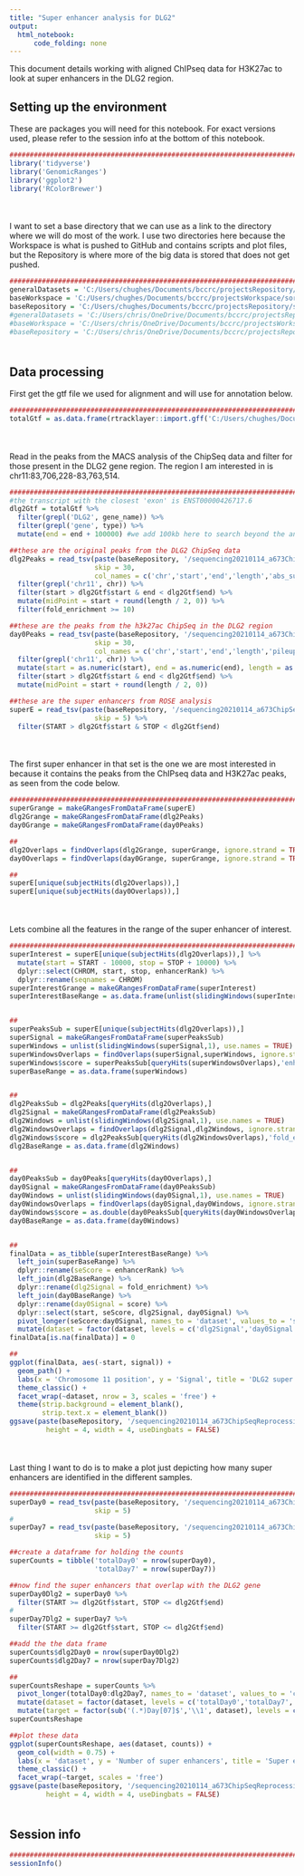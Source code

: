 ```yaml
---
title: "Super enhancer analysis for DLG2"
output:
  html_notebook:
      code_folding: none
---
```


This document details working with aligned ChIPseq data for H3K27ac to look at super enhancers in the DLG2 region.

## Setting up the environment

These are packages you will need for this notebook. For exact versions used, please refer to the session info at the bottom of this notebook.

```r
##########################################################################################
library('tidyverse')
library('GenomicRanges')
library('ggplot2')
library('RColorBrewer')
```

<div style="margin-bottom:50px;"></div>

I want to set a base directory that we can use as a link to the directory where we will do most of the work. I use two directories here because the Workspace is what is pushed to GitHub and contains scripts and plot files, but the Repository is where more of the big data is stored that does not get pushed.

```r
##########################################################################################
generalDatasets = 'C:/Users/chughes/Documents/bccrc/projectsRepository/generalDatasets'
baseWorkspace = 'C:/Users/chughes/Documents/bccrc/projectsWorkspace/sorensenLab/relatedToDlg2'
baseRepository = 'C:/Users/chughes/Documents/bccrc/projectsRepository/sorensenLab/relatedToDlg2'
#generalDatasets = 'C:/Users/chris/OneDrive/Documents/bccrc/projectsRepository/generalDatasets'
#baseWorkspace = 'C:/Users/chris/OneDrive/Documents/bccrc/projectsWorkspace/sorensenLab/relatedToYbx1'
#baseRepository = 'C:/Users/chris/OneDrive/Documents/bccrc/projectsRepository/sorensenLab/relatedToYbx1'
```

<div style="margin-bottom:50px;"></div>

## Data processing

First get the gtf file we used for alignment and will use for annotation below.

```r
##########################################################################################
totalGtf = as.data.frame(rtracklayer::import.gff('C:/Users/chughes/Documents/bccrc/databases/hg38/gencode_gtf/hg38.gtf.gz'))
```

<div style="margin-bottom:50px;"></div>

Read in the peaks from the MACS analysis of the ChipSeq data and filter for those present in the DLG2 gene region. The region I am interested in is chr11:83,706,228-83,763,514.

```r
##########################################################################################
#the transcript with the closest 'exon' is ENST00000426717.6
dlg2Gtf = totalGtf %>%
  filter(grepl('DLG2', gene_name)) %>%
  filter(grepl('gene', type)) %>%
  mutate(end = end + 100000) #we add 100kb here to search beyond the annotated TSS

##these are the original peaks from the DLG2 ChipSeq data
dlg2Peaks = read_tsv(paste(baseRepository, '/sequencing20210114_a673ChipSeqReprocessingAynaud/SRR8832674_peaks.xls', sep = ''), 
                     skip = 30, 
                     col_names = c('chr','start','end','length','abs_summit','pileup','logPValue','fold_enrichment','logQValue','name')) %>%
  filter(grepl('chr11', chr)) %>%
  filter(start > dlg2Gtf$start & end < dlg2Gtf$end) %>%
  mutate(midPoint = start + round(length / 2, 0)) %>%
  filter(fold_enrichment >= 10)

##these are the peaks from the h3k27ac ChipSeq in the DLG2 region
day0Peaks = read_tsv(paste(baseRepository, '/sequencing20210114_a673ChipSeqReprocessingAynaud/SRR8832667_peaks.xls', sep = ''), 
                     skip = 30, 
                     col_names = c('chr','start','end','length','pileup','logPValue','fold_enrichment','logQValue','name')) %>%
  filter(grepl('chr11', chr)) %>%
  mutate(start = as.numeric(start), end = as.numeric(end), length = as.numeric(length)) %>%
  filter(start > dlg2Gtf$start & end < dlg2Gtf$end) %>%
  mutate(midPoint = start + round(length / 2, 0))

##these are the super enhancers from ROSE analysis
superE = read_tsv(paste(baseRepository, '/sequencing20210114_a673ChipSeqReprocessingAynaud/roseDay0/SRR8832667_chr11Peaks_SuperEnhancers.table.txt', sep = ''), 
                     skip = 5) %>%
  filter(START > dlg2Gtf$start & STOP < dlg2Gtf$end)
```

<div style="margin-bottom:50px;"></div>

The first super enhancer in that set is the one we are most interested in because it contains the peaks from the ChIPseq data and H3K27ac peaks, as seen from the code below. 


```r
##########################################################################################
superGrange = makeGRangesFromDataFrame(superE)
dlg2Grange = makeGRangesFromDataFrame(dlg2Peaks)
day0Grange = makeGRangesFromDataFrame(day0Peaks)

##
dlg2Overlaps = findOverlaps(dlg2Grange, superGrange, ignore.strand = TRUE)
day0Overlaps = findOverlaps(day0Grange, superGrange, ignore.strand = TRUE)

##
superE[unique(subjectHits(dlg2Overlaps)),]
superE[unique(subjectHits(day0Overlaps)),]
```

<div style="margin-bottom:50px;"></div>

Lets combine all the features in the range of the super enhancer of interest.

```r
##########################################################################################
superInterest = superE[unique(subjectHits(dlg2Overlaps)),] %>%
  mutate(start = START - 10000, stop = STOP + 10000) %>%
  dplyr::select(CHROM, start, stop, enhancerRank) %>%
  dplyr::rename(seqnames = CHROM)
superInterestGrange = makeGRangesFromDataFrame(superInterest)
superInterestBaseRange = as.data.frame(unlist(slidingWindows(superInterestGrange,1), use.names = TRUE))


##
superPeaksSub = superE[unique(subjectHits(dlg2Overlaps)),]
superSignal = makeGRangesFromDataFrame(superPeaksSub)
superWindows = unlist(slidingWindows(superSignal,1), use.names = TRUE)
superWindowsOverlaps = findOverlaps(superSignal,superWindows, ignore.strand = TRUE)
superWindows$score = superPeaksSub[queryHits(superWindowsOverlaps),'enhancerRank']
superBaseRange = as.data.frame(superWindows)


##
dlg2PeaksSub = dlg2Peaks[queryHits(dlg2Overlaps),]
dlg2Signal = makeGRangesFromDataFrame(dlg2PeaksSub)
dlg2Windows = unlist(slidingWindows(dlg2Signal,1), use.names = TRUE)
dlg2WindowsOverlaps = findOverlaps(dlg2Signal,dlg2Windows, ignore.strand = TRUE)
dlg2Windows$score = dlg2PeaksSub[queryHits(dlg2WindowsOverlaps),'fold_enrichment']
dlg2BaseRange = as.data.frame(dlg2Windows)


##
day0PeaksSub = day0Peaks[queryHits(day0Overlaps),]
day0Signal = makeGRangesFromDataFrame(day0PeaksSub)
day0Windows = unlist(slidingWindows(day0Signal,1), use.names = TRUE)
day0WindowsOverlaps = findOverlaps(day0Signal,day0Windows, ignore.strand = TRUE)
day0Windows$score = as.double(day0PeaksSub[queryHits(day0WindowsOverlaps),'fold_enrichment']$fold_enrichment)
day0BaseRange = as.data.frame(day0Windows)


##
finalData = as_tibble(superInterestBaseRange) %>%
  left_join(superBaseRange) %>%
  dplyr::rename(seScore = enhancerRank) %>%
  left_join(dlg2BaseRange) %>%
  dplyr::rename(dlg2Signal = fold_enrichment) %>%
  left_join(day0BaseRange) %>%
  dplyr::rename(day0Signal = score) %>%
  dplyr::select(start, seScore, dlg2Signal, day0Signal) %>%
  pivot_longer(seScore:day0Signal, names_to = 'dataset', values_to = 'signal') %>%
  mutate(dataset = factor(dataset, levels = c('dlg2Signal','day0Signal','seScore')))
finalData[is.na(finalData)] = 0

##
ggplot(finalData, aes(-start, signal)) +
  geom_path() +
  labs(x = 'Chromosome 11 position', y = 'Signal', title = 'DLG2 super enhancer') +
  theme_classic() +
  facet_wrap(~dataset, nrow = 3, scales = 'free') +
  theme(strip.background = element_blank(),
        strip.text.x = element_blank())
ggsave(paste(baseRepository, '/sequencing20210114_a673ChipSeqReprocessingAynaud/roseDay0/lineplot_dlg2AllDatasetPeaks.pdf', sep = ''),
         height = 4, width = 4, useDingbats = FALSE)
```

<div style="margin-bottom:50px;"></div>

Last thing I want to do is to make a plot just depicting how many super enhancers are identified in the different samples. 

```r
##########################################################################################
superDay0 = read_tsv(paste(baseRepository, '/sequencing20210114_a673ChipSeqReprocessingAynaud/roseDay0/SRR8832667_chr11Peaks_SuperEnhancers.table.txt', sep = ''), 
                     skip = 5)
#
superDay7 = read_tsv(paste(baseRepository, '/sequencing20210114_a673ChipSeqReprocessingAynaud/roseDay7/SRR8832668_chr11Peaks_SuperEnhancers.table.txt', sep = ''), 
                     skip = 5)

##create a dataframe for holding the counts 
superCounts = tibble('totalDay0' = nrow(superDay0),
                     'totalDay7' = nrow(superDay7))

##now find the super enhancers that overlap with the DLG2 gene
superDay0Dlg2 = superDay0 %>%
  filter(START >= dlg2Gtf$start, STOP <= dlg2Gtf$end)
#
superDay7Dlg2 = superDay7 %>%
  filter(START >= dlg2Gtf$start, STOP <= dlg2Gtf$end)

##add the the data frame
superCounts$dlg2Day0 = nrow(superDay0Dlg2)
superCounts$dlg2Day7 = nrow(superDay7Dlg2)

##
superCountsReshape = superCounts %>%
  pivot_longer(totalDay0:dlg2Day7, names_to = 'dataset', values_to = 'counts') %>%
  mutate(dataset = factor(dataset, levels = c('totalDay0','totalDay7','dlg2Day0','dlg2Day7'))) %>%
  mutate(target = factor(sub('(.*)Day[07]$','\\1', dataset), levels = c('total','dlg2')))
superCountsReshape

##plot these data
ggplot(superCountsReshape, aes(dataset, counts)) +
  geom_col(width = 0.75) +
  labs(x = 'dataset', y = 'Number of super enhancers', title = 'Super enhancer counts') +
  theme_classic() +
  facet_wrap(~target, scales = 'free')
ggsave(paste(baseRepository, '/sequencing20210114_a673ChipSeqReprocessingAynaud/roseDay0/barplot_dlg2DatasetSeCounts.pdf', sep = ''),
         height = 4, width = 4, useDingbats = FALSE)
```

<div style="margin-bottom:50px;"></div>

## Session info

```r
##########################################################################################
sessionInfo()
```

